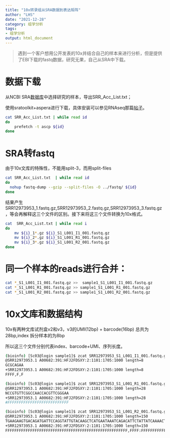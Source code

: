 ```yaml
---
title: "10x转录组从SRA数据到表达矩阵"
author: "LHS"
date: "2021-12-28"
category: 组学分析
tags: 
- 组学分析
output: html_document
---
```



> 遇到一个客户想用公开发表的10x并结合自己的样本来进行分析，但是提供了EBI下载的fastq数据，研究无果，自己从SRA中下载。

# 数据下载

从NCBI SRA[数据库](https://www.ncbi.nlm.nih.gov/Traces/study/?acc=PRJNA674356&o=acc_s%3Aa)中选择研究的样本，导出SRR_Acc_List.txt；

使用sratoolkit+aspera进行下载，具体安装可以参见RNAseq那篇[帖子](https://www.liuhuisheng.com/posts/2021-11-02-rnaseq/)。

```bash
cat SRR_Acc_List.txt | while read id
do
	prefetch -t ascp ${id}
done
```

# SRA转fastq

由于10x文库的特殊性，不能用split-3，而用split-files

```bash
cat SRR_Acc_List.txt  | while read id
do 
  nohup fastq-dump --gzip --split-files -O ../fastq/ ${id}
done
```

结果产生SRR12973953_1.fastq.gz,SRR12973953_2.fastq.gz,SRR12973953_3.fastq.gz，等会再解释这三个文件的区别。接下来将这三个文件转换为10x格式。

```bash
cat  SRR_Acc_List.txt | while read i 
do 
	mv ${i}_1*.gz ${i}_S1_L001_I1_001.fastq.gz
	mv ${i}_2*.gz ${i}_S1_L001_R1_001.fastq.gz
	mv ${i}_3*.gz ${i}_S1_L001_R2_001.fastq.gz
done
```

# 同一个样本的reads进行合并：

```bash
cat *_S1_L001_I1_001.fastq.gz >>  sample1_S1_L001_I1_001.fastq.gz 
cat *_S1_L001_R1_001.fastq.gz >> sample1_S1_L001_R1_001.fastq.gz
cat *_S1_L001_R2_001.fastq.gz >> sample1_S1_L001_R2_001.fastq.gz
```

# 10x文库和数据结构

10x有两种文库试剂盒v2和v3，v3的UMI(12bp) + barcode(16bp) 总共为28bp,index 拆分样本的为8bp


所以这三个文件分别代表index、barcode+UMI、序列长度。

```bash
(bioinfo) [Sc03@login sample1]$ zcat SRR12973953_S1_L001_I1_001.fastq.gz | head
@SRR12973953.1 A00682:391:HFJ2FDSXY:2:1101:1705:1000 length=8
GCGCAGAA
+SRR12973953.1 A00682:391:HFJ2FDSXY:2:1101:1705:1000 length=8
FFFF,F,F

(bioinfo) [Sc03@login sample1]$ zcat SRR12973953_S1_L001_R1_001.fastq.gz | head
@SRR12973953.1 A00682:391:HFJ2FDSXY:2:1101:1705:1000 length=28
NCCGTGTTCGGCCAACCACGTTCGGGAA
+SRR12973953.1 A00682:391:HFJ2FDSXY:2:1101:1705:1000 length=28
#FFFFFFFFFFFFFFFFFFFFFFFFFFF

(bioinfo) [Sc03@login sample1]$ zcat SRR12973953_S1_L001_R2_001.fastq.gz | head
@SRR12973953.1 A00682:391:HFJ2FDSXY:2:1101:1705:1000 length=150
TGAAGAAGTGACAGATGATTCCAGGTATTGTACAAGCTCATGAATAAATCAGACATTCTATTATCAAAACTATTTTCTCTCAGCATGGACTGAGTAAGTTGAATTTGTTTTACAACTTACACTCTACAGAGAGAGCGAGAGTGAGAGAGA
+SRR12973953.1 A00682:391:HFJ2FDSXY:2:1101:1705:1000 length=150
FFFFFFFFFFFFFFFFFFFFFFFFFFFFFFFFFFFFFFFFFFFFFFFFFFFFFF,FFFF:FFFFFFFFFFFFFFFFFFFFFFFFFFFFFFFFFFFFFFFFFFFFFFFFFFFFFFFFFFFFFFFFFFFFFFFFFFFFFFFFFFFFFFFFFF

```

